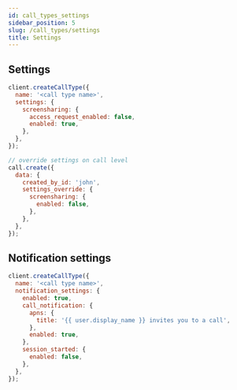 ```yaml
---
id: call_types_settings
sidebar_position: 5
slug: /call_types/settings
title: Settings
---
```



## Settings

<Tabs groupId="examples">
<TabItem value="js" label="JavaScript">

```js
client.createCallType({
  name: '<call type name>',
  settings: {
    screensharing: {
      access_request_enabled: false,
      enabled: true,
    },
  },
});

// override settings on call level
call.create({
  data: {
    created_by_id: 'john',
    settings_override: {
      screensharing: {
        enabled: false,
      },
    },
  },
});
```

</TabItem>
</Tabs>

## Notification settings

<Tabs groupId="examples">
<TabItem value="js" label="JavaScript">

```js
client.createCallType({
  name: '<call type name>',
  notification_settings: {
    enabled: true,
    call_notification: {
      apns: {
        title: '{{ user.display_name }} invites you to a call',
      },
      enabled: true,
    },
    session_started: {
      enabled: false,
    },
  },
});
```

</TabItem>
</Tabs>
